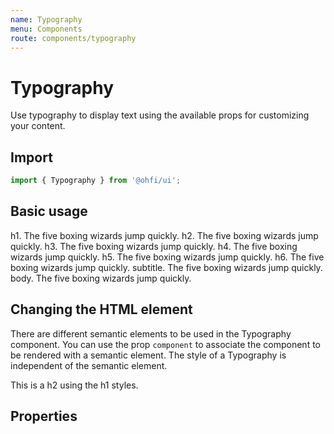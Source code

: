 ```yaml
---
name: Typography
menu: Components
route: components/typography
---
```



# Typography

Use typography to display text using the available props for customizing your
content.

## Import

```javascript
import { Typography } from '@ohfi/ui';
```

## Basic usage

<Playground>
  <div className="p-4">
    <Typography variant="h1">
      h1. The five boxing wizards jump quickly.
    </Typography>
    <Typography variant="h2">
      h2. The five boxing wizards jump quickly.
    </Typography>
    <Typography variant="h3">
      h3. The five boxing wizards jump quickly.
    </Typography>
    <Typography variant="h4">
      h4. The five boxing wizards jump quickly.
    </Typography>
    <Typography variant="h5">
      h5. The five boxing wizards jump quickly.
    </Typography>
    <Typography variant="h6">
      h6. The five boxing wizards jump quickly.
    </Typography>
    <Typography variant="subtitle">
      subtitle. The five boxing wizards jump quickly.
    </Typography>
    <Typography variant="body">
      body. The five boxing wizards jump quickly.
    </Typography>
  </div>
</Playground>

## Changing the HTML element

There are different semantic elements to be used in the Typography component.
You can use the prop `component` to associate the component to be rendered with
a semantic element. The style of a Typography is independent of the semantic
element.

<Playground>
  <div className="p-4">
    <Typography variant="h1" component="h2">
      This is a h2 using the h1 styles.
    </Typography>
  </div>
</Playground>

## Properties

<Props of={Typography} />
